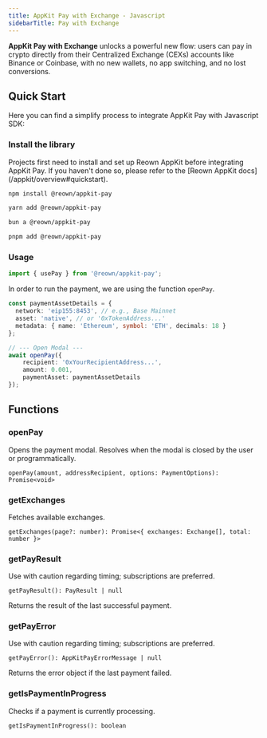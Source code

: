 ```yaml
---
title: AppKit Pay with Exchange - Javascript
sidebarTitle: Pay with Exchange
---
```


**AppKit Pay with Exchange** unlocks a powerful new flow: users can pay in crypto directly from their Centralized Exchange (CEXs) accounts like Binance or Coinbase, with no new wallets, no app switching, and no lost conversions.

## Quick Start  
Here you can find a simplify process to integrate AppKit Pay with Javascript SDK:

### Install the library

<Warning>
    Projects first need to install and set up Reown AppKit before integrating AppKit Pay. If you haven't done so, please refer to the [Reown AppKit docs](/appkit/overview#quickstart).
</Warning>

<CodeGroup>

```bash npm
npm install @reown/appkit-pay
```

```bash Yarn
yarn add @reown/appkit-pay
```

```bash Bun
bun a @reown/appkit-pay
```

```bash pnpm
pnpm add @reown/appkit-pay
```
</CodeGroup>

### Usage
```ts
import { usePay } from '@reown/appkit-pay';
```

In order to run the payment, we are using the function `openPay`. 

```ts
const paymentAssetDetails = {
  network: 'eip155:8453', // e.g., Base Mainnet
  asset: 'native', // or '0xTokenAddress...'
  metadata: { name: 'Ethereum', symbol: 'ETH', decimals: 18 }
};

// --- Open Modal ---
await openPay({
    recipient: '0xYourRecipientAddress...',
    amount: 0.001,
    paymentAsset: paymentAssetDetails
});
```
## Functions

### openPay
Opens the payment modal. Resolves when the modal is closed by the user or programmatically.

`openPay(amount, addressRecipient, options: PaymentOptions): Promise<void>`

### getExchanges
Fetches available exchanges.

`getExchanges(page?: number): Promise<{ exchanges: Exchange[], total: number }>`

### getPayResult
Use with caution regarding timing; subscriptions are preferred.

`getPayResult(): PayResult | null`

Returns the result of the last successful payment. 

### getPayError
Use with caution regarding timing; subscriptions are preferred.

`getPayError(): AppKitPayErrorMessage | null`

Returns the error object if the last payment failed. 

### getIsPaymentInProgress
Checks if a payment is currently processing.

`getIsPaymentInProgress(): boolean`